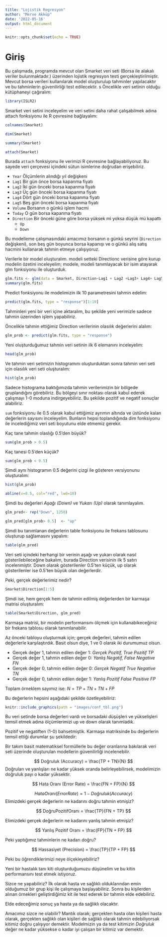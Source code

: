 ```yaml
---
title: "Lojistik Regresyon"
author: "Merve Akküp"
date: '2022-05-16'
output: html_document
---
```


```r
knitr::opts_chunk$set(echo = TRUE)
```

# Giriş

Bu çalışmada, programda mevcut olan Smarket veri seti (Borsa ile alakalı veriler bulunmaktadır.) üzerinden lojistik regresyon testi gerçekleştirilmiştir. Mevcut borsa verileri kullanılarak model oluşturulup tahminler yapılacaktır ve bu tahminlerin güvenilirliği test edilecektir.
 s
Öncelikle veri setinin olduğu kütüphaneyi çağıralım:

```r
library(ISLR2)
```

Smarket veri setini inceleyelim ve veri setini daha rahat çalışabilmek adına attach fonksiyonu ile R çevresine bağlayalım:

```r
colnames(Smarket)

dim(Smarket)

summary(Smarket)

attach(Smarket)
```

Burada `attach` fonksiyonu ile verimizi R çevresine bağlayabiliyoruz. Bu sayede veri çerçevesi içindeki sütun isimlerine doğrudan erişebiliriz.


+ `Year` Ölçümlerin alındığı yıl değişkeni
+ `Lag1` Bir gün önce borsa kapanma fiyatı
+ `Lag2` İki gün önceki borsa kapanma fiyatı
+ `Lag3` Üç gün önceki borsa kapanma fiyatı
+ `Lag4` Dört gün önceki borsa kapanma fiyatı
+ `Lag5` Beş gün önceki borsa kapanma fiyatı
+ `Volume` Borsanın o günkü işlem hacmi
+ `Today` O gün borsa kapanma fiyatı
+ `Direction` Bir önceki güne göre borsa yüksek mi yoksa düşük mü kapattı
    + `Up`
    + `Down`

Bu modelleme çalışmasındaki amacımız borsanın o günkü seyrini (`Direction` değişkeni), son beş gün boyunca borsa kapanışı ve o günkü alış satış hacmini kullanarak tahmin etmeye çalışıyoruz.

Verilerle bir model oluşturalım. modeli setteki Directionc verisine göre kurup modelin özetini inceleyelim; modele, modeli tanımlayacak bir isim atayarak glm fonksiyonu ile oluşturduk.

```r
glm.fits <- glm(data = Smarket, Direction~Lag1 + Lag2 +Lag3+ Lag4+ Lag5+ Volume, family = binomial)
summary(glm.fits)
```

Predict fonksiyonu ile modelimizin ilk 10 parametresini tahmin edelim:

```r
predict(glm.fits, type = "response")[1:10]
```

Tahminleri yeni bir veri içine aktaralım, bu şekilde yeni verimizle sadece tahmin üzerinden işlem yapabiliriz.

Öncelikle tahmin ettiğimiz Direction verilerinin olasılık değerlerini alalım:

```r
glm_prob <- predict(glm.fits, type = "response")
```

Yeni oluşturduğumuz tahmin veri setinin ilk 6 elemanını inceleyelim:

```r
head(glm_prob)
```

Ve tahmin veri setimizin histogramını oluşturduktan sonra tahmin veri seti için olasılık veri seti oluşturalım: 

```r
hist(glm_prob)
```

Sadece histograma baktığımızda tahmin verilerimizin bir bölgede gruplandığını görebiliriz. Bu bölgeyi sınır noktası olarak kabul ederek çalışmayı 1-0 moduna indirgeyebiliriz. Bu şekilde pozitif ve negatif sonuçlar alabiliriz. 

`sum` fonksiyonu ile 0.5 olarak kabul ettiğimiz ayrımın altında ve üstünde kalan değerlerin sayısını inceleyelim. Bunların hepsi toplandığında dim fonksiyonu ile incelediğimiz veri seti boyutunu elde etmemiz gerekir. 

Kaç tane tahmin olaslığı 0.5'den büyük?

```r
sum(glm_prob > 0.5)
```

Kaç tanesi 0.5'den küçük?

```r
sum(glm_prob < 0.5)
```

Şimdi aynı histogramın 0.5 değerini çizgi ile gösteren versiyonunu oluşturalım:

```r
hist(glm_prob)

abline(v=0.5, col="red", lwd=10)
```

Şimdi bu değerleri *Aşağı (Down)* ve *Yukarı (Up)* olarak tanımlayalım.

```r

glm_pred<- rep("Down", 1250)

glm_pred[glm_prob> 0.5]  <- "up"

```

Şimdi bu tanımlanan değerlerin table fonksiyonu ile frekans tablosunu oluşturup sağlamasını yapalım: 

```r
table(glm_pred)
```

Veri seti içindeki herhangi bir verinin aşağı ve yukarı olarak nasıl gösterilebileceğine bakalım, burada Direction verisinin ilk 5 satırı incelenmiştir. Down olarak gösterilenler 0.5'ten küçük, up olarak gösterilenler ise 0.5'ten büyük olan değerlerdir.

Peki, gerçek değerlerimiz nedir?

```r
Smarket$Direction[1:5]
```

Şimdi ise, hem gerçek hem de tahmin edilmiş değerlerden bir karmaşa matrisi oluşturalım:

```r
table(Smarket$Direction, glm_pred)
```

Karmaşa matrisi, bir modelin performansını ölçmek için kullanabikeceğiniz bir frekans tablosu olarak tanımlanabilir.

Az önceki tabloyu oluşturmak için; gerçek değerleri, tahmin edilen değerlerle karşılaştırdık. Basit olsun diye, 1 ve 0 olarak iki durumumuz olsun.

+ Gerçek değer 1, tahmin edilen değer 1: *Gerçek Pozitif, True Pozitif* $TP$
+ Gerçek değer 1, tahmin edilen değer 0: *Yanlış Negatif, False Negative* $FN$
+ Gerçek değer 0, tahmin edilen değer 0:  *Gerçek Negatif True Negative* $TN$
+ Gerçek değer 0, tahmin edilen değer 1:  *Yanlış Pozitif False Positive* $FP$

Toplam örneklem sayımız ise: $N = TP + TN + TN + FP$

Bu değerlerin hepsini aşağıdaki şekilde özetleyebiliriz:

```r
knitr::include_graphics(path = "images/conf_tbl.png")
```



Bu veri setinde borsa değerleri vardı ve borsadaki düşüşleri ve yükselişleri temsil etmek adına ölçümlerimizi up ve down olarak tanımladık. 

Pozitif ve negatiften (1-0) bahsetmiştik. Karmaşa matriksinde bu değerlerin temsil ettiği durumlar şu şekildedir:

Bir takım basit matematiksel formüllerle bu değer oranlarına bakılarak veri seti üzerinde oluşturulan modellerin güvenilirliği incelenebilir.

$$
Doğruluk (Accuracy) = \frac{TP + TN}{N}
$$
Doğruları ve yanlışları ne kadar yüksek oranda belirleyebilirsek, modelimizin doğruluk payı o kadar yüksektir.

$$
Hata Oranı (Error Rate) = \frac{FN + FP}{N}
$$


$$
Hata Oranı (Error Rate) = 1 - Doğruluk (Accuracy)
$$
Elimizdeki gerçek değerlerin ne kadarını doğru tahmin etmişiz?

$$
DoğruPozitifOranı = \frac{TP}{FN + TP}
$$

Elimizdeki gerçek değerlerin ne kadarını yanlış tahmin etmişiz?

$$
Yanlış Pozitif Oranı = \frac{FP}{TN + FP}
$$

Peki yaptığımız tahminlerin ne kadarı doğru?

$$
Hassasiyet (Precision) = \frac{TP}{TP + FP}
$$

Peki bu öğrendiklerimizi neye ölçekleyebiliriz?

Yeni bir hastalık tanı kiti oluşturduğumuzu düşünelim ve bu kitin performansını test etmek istiyoruz.

Sizce ne yapabiliriz? İlk olarak hasta ve sağlıklı olduklarından emin olduğumuz bir grup kişi ile çalışmaya başlayabiliriz. Sonra bu kişilerden alınan örnekleri geliştirdiğimiz kit ile test ederek bir tahmin elde edebiliriz.

Elde edeceğimiz sonuç ya hasta ya da sağlıklı olacaktır. 

Amacımız sizce ne olabilir? Mantık olarak; gerçekten hasta olan kişileri hasta olarak, gerçekten sağlıklı olan kişileri de sağlıklı olarak tahmin edebiliyorsak kitimiz doğru çalışıyor demektir. Modelmizin ya da test kitimizin *Doğruluk* değer ne kadar yüksekse o kadar iyi çalışan bir kitimiz var demektir.

